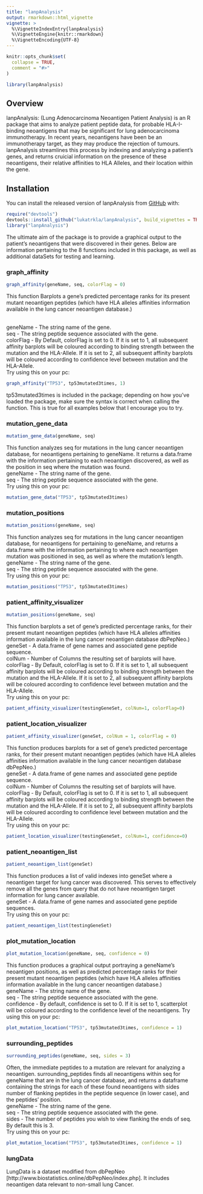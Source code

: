 ```yaml
---
title: "lanpAnalysis"
output: rmarkdown::html_vignette
vignette: >
  %\VignetteIndexEntry{lanpAnalysis}
  %\VignetteEngine{knitr::rmarkdown}
  %\VignetteEncoding{UTF-8}
---
```


```r
knitr::opts_chunk$set(
  collapse = TRUE,
  comment = "#>"
)
```

```r
library(lanpAnalysis)
```

## Overview

lanpAnalysis: (Lung Adenocarcinoma Neoantigen Patient Analysis) is an R package 
that aims to analyze patient peptide data, for probable HLA-I-binding neoantigens
that may be significant for lung adenocarcinoma immunotherapy. In recent years,
neoantigens have been be an immunotherapy target, as they may produce the 
rejection of tumours. lanpAnalysis streamlines this process by indexing and 
analyzing a patient's genes, and returns cruicial information on the presence
of these neoantigens, their relative affinities to HLA Alleles, and their 
location within the gene. 

## Installation

You can install the released version of lanpAnalysis from
[GitHub](https://github.com/) with:

``` r
require("devtools")
devtools::install_github("lukatrkla/lanpAnalysis", build_vignettes = TRUE)
library("lanpAnalysis")
```
The ultimate aim of the package is to provide a graphical output to the
patient's neoantigens that were discovered in their genes. Below are information
pertaining to the 8 functions included in this package, as well as additional
dataSets for testing and learning.

### graph_affinity
``` r
graph_affinity(geneName, seq, colorFlag = 0)
```
This function Barplots a gene's predicted percentage ranks for its present 
mutant neoantigen peptides (which have HLA alleles affinities information available in the lung cancer neoantigen database.)<br><br>

geneName - The string name of the gene. <br>
seq	- The string peptide sequence associated with the gene. <br>
colorFlag	- By Default, colorFlag is set to 0. If it is set to 1, all subsequent affinity barplots will be coloured according to binding strength between the mutation and the HLA-Allele. If it is set to 2, all subsequent affinity barplots will be coloured according to confidence level between mutation and the HLA-Allele. <br>
Try using this on your pc:
``` r
graph_affinity("TP53", tp53mutated3times, 1)
```
tp53mutated3times is included in the package; depending on how you've loaded the
package, make sure the syntax is correct when calling the function. This is true
for all examples below that I encourage you to try.

### mutation_gene_data
``` r
mutation_gene_data(geneName, seq)
```
This function analyzes seq for mutations in the lung cancer neoantigen database,
for neoantigens pertaining to geneName. It returns a data.frame with the 
information pertaining to each neoantigen discovered, as well as the position 
in seq where the mutation was found. <br>
geneName - The string name of the gene. <br>
seq	- The string peptide sequence associated with the gene. <br>
Try using this on your pc:
``` r
mutation_gene_data("TP53", tp53mutated3times)
```
### mutation_positions
``` r
mutation_positions(geneName, seq)
```
This function analyzes seq for mutations in the lung cancer neoantigen database,
for neoantigens for pertaining to geneName, and returns a data.frame with the 
information pertaining to where each neoantigen mutation was positioned in seq,
as well as where the mutation's length. <br>
geneName - The string name of the gene. <br>
seq	- The string peptide sequence associated with the gene.<br>
Try using this on your pc:
``` r
mutation_positions("TP53", tp53mutated3times)
```
### patient_affinity_visualizer
``` r
mutation_positions(geneName, seq)
```
This function barplots a set of gene's predicted percentage ranks, for their 
present mutant neoantigen peptides (which have HLA alleles affinities 
information available in the lung cancer neoantigen database dbPepNeo.) <br>
geneSet	- A data.frame of gene names and associated gene peptide sequence. <br>
colNum - Number of Columns the resulting set of barplots will have. <br>
colorFlag	- By Default, colorFlag is set to 0. If it is set to 1, all subsequent affinity barplots will be coloured according to binding strength between the mutation and the HLA-Allele. If it is set to 2, all subsequent affinity barplots will be coloured according to confidence level between mutation and the HLA-Allele. <br>
Try using this on your pc:
``` r
patient_affinity_visualizer(testingGeneSet, colNum=1, colorFlag=0)
```
### patient_location_visualizer
``` r
patient_affinity_visualizer(geneSet, colNum = 1, colorFlag = 0)
```
This function produces barplots for a set of gene's predicted percentage ranks,
for their present mutant neoantigen peptides (which have HLA alleles affinities
information available in the lung cancer neoantigen database dbPepNeo.) <br>
geneSet	- A data.frame of gene names and associated gene peptide sequence. <br>
colNum - Number of Columns the resulting set of barplots will have. <br>
colorFlag	- By Default, colorFlag is set to 0. If it is set to 1, all subsequent affinity barplots will be coloured according to binding strength between the mutation and the HLA-Allele. If it is set to 2, all subsequent affinity barplots will be coloured according to confidence level between mutation and the HLA-Allele. <br>
Try using this on your pc:
``` r
patient_location_visualizer(testingGeneSet, colNum=1, confidence=0)
```
### patient_neoantigen_list
``` r
patient_neoantigen_list(geneSet)
```
This function produces a list of valid indexes into geneSet where a neoantigen 
target for lung cancer was discovered. This serves to effectively remove all the
genes from query that do not have neoantigen target information for lung cancer available. <br>
geneSet	- A data.frame of gene names and associated gene peptide sequences.<br>
Try using this on your pc:
``` r
patient_neoantigen_list(testingGeneSet)
```
### plot_mutation_location
``` r
plot_mutation_location(geneName, seq, confidence = 0)
```
This function produces a graphical output portraying a geneName's neoantigen positions, as well as predicted percentage ranks for their present mutant neoantigen peptides (which have HLA alleles affinities information available in the lung cancer neoantigen database.) <br>
geneName - The string name of the gene. <br>
seq	- The string peptide sequence associated with the gene. <br>
confidence - By default, confidence is set to 0. If it is set to 1, scatterplot will be coloured according to the confidence level of the neoantigens.
Try using this on your pc:
``` r
plot_mutation_location("TP53", tp53mutated3times, confidence = 1)
```
### surrounding_peptides
``` r
surrounding_peptides(geneName, seq, sides = 3)
```
Often, the immediate peptides to a mutation are relevant for analyzing a neoantigen. surrounding_peptides finds all neoantigens within seq for geneName that are in the lung cancer database, and returns a dataframe containing the strings for each of these found neoantigens with sides number of flanking peptides in the peptide sequence (in lower case), and the peptides' position.<br>
geneName - The string name of the gene.<br>
seq	- The string peptide sequence associated with the gene.<br>
sides	- The number of peptides you wish to view flanking the ends of seq. By default this is 3.<br>
Try using this on your pc:
``` r
plot_mutation_location("TP53", tp53mutated3times, confidence = 1)
```

### lungData
LungData is a dataset modified from dbPepNeo [http://www.biostatistics.online/dbPepNeo/index.php].
It includes neoantigen data relevant to non-small lung Cancer.
